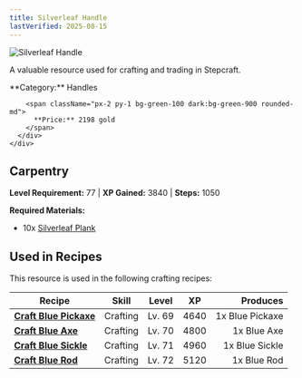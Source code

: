 ```yaml
---
title: Silverleaf Handle
lastVerified: 2025-08-15
---
```


<div className="flex items-start gap-6 mb-8">
  <div className="flex-shrink-0">
    <img src="/assets/resources/carpentry/silverleaf_handle.png" alt="Silverleaf Handle" className="w-24 h-24 border rounded-lg" />
  </div>
  <div className="flex-1">
    <div className="space-y-2">
      <p className="text-lg text-muted-foreground">A valuable resource used for crafting and trading in Stepcraft.</p>
      <div className="flex flex-wrap gap-4 text-sm">
        <span className="px-2 py-1 bg-blue-100 dark:bg-blue-900 rounded-md">
          **Category:** Handles
        </span>
        
        <span className="px-2 py-1 bg-green-100 dark:bg-green-900 rounded-md">
          **Price:** 2198 gold
        </span>
      </div>
    </div>
  </div>
</div>

## Carpentry
**Level Requirement:** 77 | **XP Gained:** 3840 | **Steps:** 1050


**Required Materials:**
- 10x [Silverleaf Plank](/docs/resources/individual/silverleaf_plank)


## Used in Recipes

This resource is used in the following crafting recipes:

| Recipe | Skill | Level | XP | Produces |
|--------|-------|-------|----|---------:|
| **[Craft Blue Pickaxe](/docs/items/individual/blue_pickaxe)** | Crafting | Lv. 69 | 4640 | 1x Blue Pickaxe |
| **[Craft Blue Axe](/docs/items/individual/blue_axe)** | Crafting | Lv. 70 | 4800 | 1x Blue Axe |
| **[Craft Blue Sickle](/docs/items/individual/blue_sickle)** | Crafting | Lv. 71 | 4960 | 1x Blue Sickle |
| **[Craft Blue Rod](/docs/items/individual/blue_rod)** | Crafting | Lv. 72 | 5120 | 1x Blue Rod |
